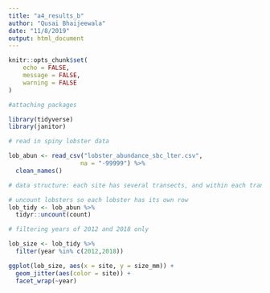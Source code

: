 ```yaml
---
title: "a4_results_b"
author: "Qusai Bhaijeewala"
date: "11/8/2019"
output: html_document
---
```




```r
knitr::opts_chunk$set(
	echo = FALSE,
	message = FALSE,
	warning = FALSE
)
```

```r
#attaching packages

library(tidyverse)
library(janitor)
```


```r

# read in spiny lobster data

lob_abun <- read_csv("lobster_abundance_sbc_lter.csv", 
                    na = "-99999") %>% 
  clean_names()


```


```r

# data structure: each site has several transects, and within each transect they have either A, B, C, or D replicates. The count column can has multiple counts of the same transect number and replicate, we want to make each of those counts a seperate row.

# uncount lobsters so each lobster has its own row
lob_tidy <- lob_abun %>% 
  tidyr::uncount(count)

```



```r


# filtering years of 2012 and 2018 only

lob_size <- lob_tidy %>% 
  filter(year %in% c(2012,2018))

ggplot(lob_size, aes(x = site, y = size_mm)) +
  geom_jitter(aes(color = site)) +
  facet_wrap(~year)

```

